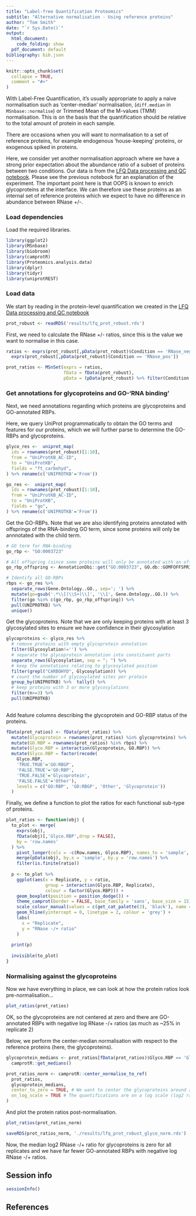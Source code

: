 ```yaml
---
title: "Label-free Quantification Proteomics"
subtitle: "Alternative normalisation - Using reference proteins"
author: "Tom Smith"
date: "`r Sys.Date()`"
output:
  html_document:
    code_folding: show
  pdf_document: default
bibliography: bib.json
---
```


```r
knitr::opts_chunk$set(
  collapse = TRUE,
  comment = "#>"
)
```

With Label-Free Quantification, it's usually appropriate to apply a naive normalisation such as 'center-median' normalisation, (`diff.median` in `MSnbase::normalise`) or Trimmed Mean of the M-values (TMM) normalisation. This is on the basis that the quantification should be relative to the total amount of protein in each sample.

There are occasions when you will want to normalisation to a set of reference proteins, for example endogenous 'house-keeping' proteins, or exogenous spiked in proteins.

Here, we consider yet another normalisation approach where we have a strong prior expectation about the abundance ratio of a subset of proteins between two conditions. Our data is from the [LFQ Data processing and QC notebook](https://mrctoxbioinformatics.github.io/Proteomics_data_analysis/Markdowns/LFQ.html). Please see the previous notebook for an explanation of the experiment. The important point here is that OOPS is known to enrich glycoproteins at the interface. We can therefore use these proteins as an internal set of reference proteins which we expect to have no difference in abundance between RNase +/-.

### Load dependencies

Load the required libraries.
```r

library(ggplot2)
library(MSnbase)
library(biobroom)
library(camprotR)
library(Proteomics.analysis.data)
library(dplyr)
library(tidyr)
library(uniprotREST)

```

### Load data

We start by reading in the protein-level quantification we created in the [LFQ Data processing and QC notebook](https://mrctoxbioinformatics.github.io/Proteomics_data_analysis/Markdowns/LFQ.html)
```r
prot_robust <- readRDS('results/lfq_prot_robust.rds')
```

First, we need to calculate the RNase +/- ratios, since this is the value we want to normalise in this case.
```r
ratios <- exprs(prot_robust[,pData(prot_robust)$Condition == 'RNase_neg']) - 
  exprs(prot_robust[,pData(prot_robust)$Condition == 'RNase_pos'])

prot_ratios <- MSnSet(exprs = ratios,
                      fData = fData(prot_robust),
                      pData = (pData(prot_robust) %>% filter(Condition == 'RNase_neg')))
```

### Get annotations for glycoproteins and GO-'RNA binding'

Next, we need annotations regarding which proteins are glycoproteins and GO-annotated RBPs. 

Here, we query UniProt programmatically to obtain the GO terms and features for our proteins, which we will further parse to determine the GO-RBPs and glycoproteins.

```r

glyco_res <-  uniprot_map(
  ids = rownames(prot_robust)[1:10],
  from = "UniProtKB_AC-ID",
  to = "UniProtKB",
  fields = "ft_carbohyd",
) %>% rename(c('UNIPROTKB'='From'))

go_res <-  uniprot_map(
  ids = rownames(prot_robust)[1:10],
  from = "UniProtKB_AC-ID",
  to = "UniProtKB",
  fields = "go",
) %>% rename(c('UNIPROTKB'='From'))

```

Get the GO-RBPs. Note that we are also identifying proteins annotated with offsprings of the RNA-binding GO term, since some proteins will only be annnotated with the child term.
```r

# GO term for RNA-binding
go_rbp <- "GO:0003723"

# All offspring (since some proteins will only be annotated with an offspring term)
go_rbp_offspring <- AnnotationDbi::get("GO:0003723", GO.db::GOMFOFFSPRING)

# Identify all GO-RBPs
rbps <- go_res %>%
  separate_rows(Gene.Ontology..GO., sep='; ') %>%
  mutate(go=gsub('.*\\[(\\S+)\\]', '\\1', Gene.Ontology..GO.)) %>%
  filter(go %in% c(go_rbp, go_rbp_offspring)) %>% 
  pull(UNIPROTKB) %>%
  unique()
```

Get the glycoproteins. Note that we are only keeping proteins with at least 3 glycosylated sites to ensure we have confidence in their glycosylation
```r
glycoproteins <- glyco_res %>% 
  # remove proteins with empty glycoprotein annotation
  filter(Glycosylation!='') %>%
  # separate the glycoprotein annotation into constituent parts
  separate_rows(Glycosylation, sep = "; ") %>%
  # keep the annotations relating to glycosylated position
  filter(grepl("CARBOHYD", Glycosylation)) %>%
  # count the number of glycosylated sites per protein
  group_by(UNIPROTKB) %>%  tally() %>%
  # keep proteins with 3 or more glycosylations
  filter(n>=3) %>%
  pull(UNIPROTKB)
  
```

Add feature columns describing the glycoprotein and GO-RBP status of the proteins.

```r
fData(prot_ratios) <- fData(prot_ratios) %>%
  mutate(Glycoprotein = rownames(prot_ratios) %in% glycoproteins) %>%
  mutate(GO.RBP = rownames(prot_ratios) %in% rbps) %>%
  mutate(Glyco.RBP = interaction(Glycoprotein, GO.RBP)) %>%
  mutate(Glyco.RBP = factor(recode(
    Glyco.RBP,
    'TRUE.TRUE'='GO:RBGP',
    'FALSE.TRUE'='GO:RBP',
    'TRUE.FALSE'='Glycoprotein',
    'FALSE.FALSE'='Other'),
    levels = c('GO:RBP', 'GO:RBGP', 'Other', 'Glycoprotein'))
  )

```

Finally, we define a function to plot the ratios for each functional sub-type of proteins.

```r
plot_ratios <- function(obj) {
  to_plot <- merge(
    exprs(obj),
    fData(obj)[,'Glyco.RBP',drop = FALSE],
    by = 'row.names'
  ) %>%
    pivot_longer(cols = -c(Row.names, Glyco.RBP), names_to = 'sample', values_to = 'ratio') %>%
    merge(pData(obj), by.x = 'sample', by.y = 'row.names') %>%
    filter(is.finite(ratio))
  
  p <- to_plot %>% 
    ggplot(aes(x = Replicate, y = ratio, 
               group = interaction(Glyco.RBP, Replicate), 
               colour = factor(Glyco.RBP))) +
    geom_boxplot(position = position_dodge()) +
    theme_camprot(border = FALSE, base_family = 'sans', base_size = 15) +
    scale_colour_manual(values = c(get_cat_palette(3), 'black'), name = '') +
    geom_hline(yintercept = 0, linetype = 2, colour = 'grey') +
    labs(
      x = "Replicate",
      y = "RNase -/+ ratio"
    )
  
  print(p)
  
  invisible(to_plot)
}

```

### Normalising against the glycoproteins

Now we have everything in place, we can look at how the protein ratios look pre-normalisation...

```r
plot_ratios(prot_ratios)
```

OK, so the glycoproteins are not centered at zero and there are GO-annotated RBPs with negative log RNase -/+ ratios (as much as ~25% in replicate 2)

Below, we perform the center-median normalisation with respect to the reference proteins (here, the glycoproteins). 

```r
glycoprotein_medians <- prot_ratios[fData(prot_ratios)$Glyco.RBP == 'Glycoprotein',] %>% 
  camprotR::get_medians()

prot_ratios_norm <- camprotR::center_normalise_to_ref(
  prot_ratios,
  glycoprotein_medians,
  center_to_zero = TRUE, # We want to center the glycoproteins around zero
  on_log_scale = TRUE # The quantifications are on a log scale (log2 ratios)
)
```

And plot the protein ratios post-normalisation.

```r
plot_ratios(prot_ratios_norm)

```

```r
saveRDS(prot_ratios_norm, './results/lfq_prot_robust_glyco_norm.rds')
```


Now, the median log2 RNase -/+ ratio for glycoproteins is zero for all replicates and we have far fewer GO-annotated RBPs with negative log RNase -/+ ratios.

## Session info {.unnumbered}

```r
sessionInfo()
```

## References {.unnumbered}

